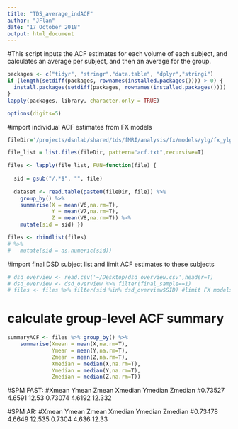 ```yaml
---
title: "TDS_average_indACF"
author: "JFlan"
date: "17 October 2018"
output: html_document
---
```

#This script inputs the ACF estimates for each volume of each subject, and calculates an average per subject, and then an average for the group.

```r
packages <- c("tidyr", "stringr","data.table", "dplyr","stringi")
if (length(setdiff(packages, rownames(installed.packages()))) > 0) {
  install.packages(setdiff(packages, rownames(installed.packages())))  
}
lapply(packages, library, character.only = TRUE)

options(digits=5)
```

#import individual ACF estimates from FX models
```r
fileDir='/projects/dsnlab/shared/tds/fMRI/analysis/fx/models/ylg/fx_ylg_allconds_nonorth_nopmod/'

file_list = list.files(fileDir, pattern="acf.txt",recursive=T)

files <- lapply(file_list, FUN=function(file) {
  
  sid = gsub("/.*$", "", file)
    
  dataset <- read.table(paste0(fileDir, file)) %>%
    group_by() %>%
    summarise(X = mean(V6,na.rm=T),
              Y = mean(V7,na.rm=T),
              Z = mean(V8,na.rm=T)) %>%
    mutate(sid = sid) }) 

files <- rbindlist(files)
# %>%
#   mutate(sid = as.numeric(sid))
```

#import final DSD subject list and limit ACF estimates to these subjects 
```r
# dsd_overview <- read.csv('~/Desktop/dsd_overview.csv',header=T)
# dsd_overview <- dsd_overview %>% filter(final_sample==1)
# files <- files %>% filter(sid %in% dsd_overview$SID) #limit FX models to final dsd list (i.e. excluding those with bad motion)
```

# calculate group-level ACF summary
```r
summaryACF <- files %>% group_by() %>%
    summarise(Xmean = mean(X,na.rm=T),
              Ymean = mean(Y,na.rm=T),
              Zmean = mean(Z,na.rm=T),
              Xmedian = median(X,na.rm=T),
              Ymedian = median(Y,na.rm=T),
              Zmedian = median(Z,na.rm=T))
```

#SPM FAST: 
#Xmean	Ymean	Zmean	Xmedian	Ymedian	Zmedian
#0.73527	4.6591	12.53	0.73074	4.6192	12.332

#SPM AR: 
#Xmean	Ymean	Zmean	Xmedian	Ymedian	Zmedian
#0.73478	4.6649	12.535	0.7304	4.636	12.33

